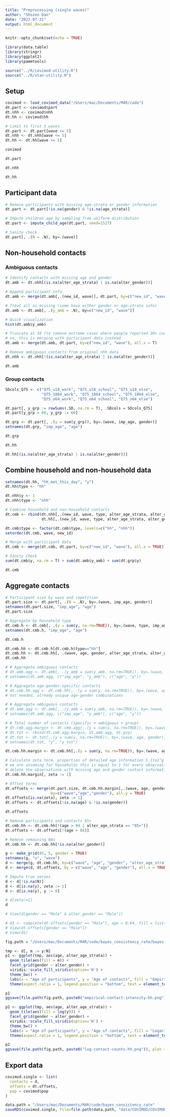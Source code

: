 ```yaml
---
title: "Preprocessing (single waves)"
author: "Shozen Dan"
date: "2022-07-31"
output: html_document
---
```


```r
knitr::opts_chunk$set(echo = TRUE)
```

```r
library(data.table)
library(stringr)
library(ggplot2)
library(pammtools)

source("../R/covimod-utility.R")
source("../R/stan-utility.R")
```

## Setup
```r
covimod <- load_covimod_data("/Users/mac/Documents/M4R/code")
dt.part <- covimod$part
dt.nhh <- covimod$nhh
dt.hh <- covimod$hh

# Limit to first 5 waves
dt.part <- dt.part[wave <= 5]
dt.nhh <- dt.nhh[wave <= 5]
dt.hh <- dt.hh[wave <= 5]
```

```r
covimod
```

```r
dt.part
```


```r
dt.nhh
```

```r
dt.hh
```



## Participant data
```r
# Remove participants with missing age-strata or gender information
dt.part <- dt.part[!is.na(gender) & !is.na(age_strata)]

# Impute children age by sampling from uniform distribution
dt.part <- impute_child_age(dt.part, seed=1527)

# Sanity check
dt.part[, .(N = .N), by=.(wave)]
```

## Non-household contacts
### Ambiguous contacts
```r
# Identify contacts with missing age and gender
dt.amb <- dt.nhh[(is.na(alter_age_strata) | is.na(alter_gender))]

# Append participant info
dt.amb <- merge(dt.amb[,.(new_id, wave)], dt.part, by=c("new_id", "wave"), all.x = TRUE)

# Treat all as missing (some have either gender or age-strata info)
dt.amb <- dt.amb[, .(y_amb = .N), by=c("new_id", "wave")]

# Quick visualization
hist(dt.amb$y_amb)
```

```r
# Truncate at 30 (to remove extreme cases where people reported 30+ contacts)
# no, this is merging with participant data instead
dt.amb <- merge(dt.amb, dt.part, by=c("new_id", "wave"), all.x = T)

# Remove ambiguous contacts from original nhh data
dt.nhh <- dt.nhh[!(is.na(alter_age_strata) | is.na(alter_gender))]
```


```r
dt.amb
```


### Group contacts
```r
SDcols_Q75 <- c("Q75_u18_work", "Q75_u18_school", "Q75_u18_else",
                "Q75_1864_work", "Q75_1864_school", "Q75_1864_else",
                "Q75_o64_work", "Q75_o64_school", "Q75_o64_else")

dt.part[, y_grp := rowSums(.SD, na.rm = T), .SDcols = SDcols_Q75]
dt.part[y_grp > 60, y_grp := 60]

dt.grp <- dt.part[, .(y = sum(y_grp)), by=.(wave, imp_age, gender)]
setnames(dt.grp, "imp_age", "age")
```

```r
dt.grp
```


```r
dt.hh
```
```r
dt.hh[(is.na(alter_age_strata) | is.na(alter_gender))]
```

## Combine household and non-household data
```r
setnames(dt.hh, "hh_met_this_day", "y")
dt.hh$type <- "hh"

dt.nhh$y <- 1
dt.nhh$type <- "nhh"

# Combine household and non-household contacts
dt.cmb <- rbind(dt.nhh[,.(new_id, wave, type, alter_age_strata, alter_gender, y)], 
                dt.hh[,.(new_id, wave, type, alter_age_strata, alter_gender, y)])

dt.cmb$type <- factor(dt.cmb$type, levels=c("hh", "nhh"))
setorder(dt.cmb, wave, new_id)

# Merge with participant data
dt.cmb <- merge(dt.cmb, dt.part, by=c("new_id", "wave"), all.x = TRUE)

# Sanity check
sum(dt.cmb$y, na.rm = T) + sum(dt.amb$y_amb) + sum(dt.grp$y)
```


```r
dt.cmb
```

## Aggregate contacts
```r
# Participant size by wave and repetition
dt.part.size <- dt.part[, .(N = .N), by=.(wave, imp_age, gender)]
setnames(dt.part.size, "imp_age", "age")
dt.part.size

```
```r
# Aggregate by household type
dt.cmb.h <- dt.cmb[, .(y = sum(y, na.rm=TRUE)), by=.(wave, type, imp_age, gender, alter_age_strata, alter_gender)]
setnames(dt.cmb.h, "imp_age", "age")

dt.cmb.h
```

```r
dt.cmb.hh <- dt.cmb.h[dt.cmb.h$type=="hh"]
dt.cmb.hh <- dt.cmb.hh[, .(wave, age, gender, alter_age_strata, alter_gender, y)]
dt.cmb.hh
```


```r
# # Aggregate ambiguous contacts
# dt.amb.agg <- dt.amb[, .(y_amb = sum(y_amb, na.rm=TRUE)), by=.(wave, imp_age, gender)]
# setnames(dt.amb.agg, c("imp_age", "y_amb"), c("age", "y"))

```

```r
# # Aggregate age-gender-specific contacts
# dt.cmb.hh.agg <- dt.cmb.hh[, .(y = sum(y, na.rm=TRUE)), by=.(wave, age, gender, alter_age_strata, alter_gender)]
# not needed, already unique age-gender combinations

# # Aggregate ambiguous contacts
# dt.amb.agg <- dt.amb[, .(y_amb = sum(y_amb, na.rm=TRUE)), by=.(wave, imp_age, gender)]
# setnames(dt.amb.agg, c("imp_age", "y_amb"), c("age", "y"))

# # Total number of contacts (specific + ambiguous + group)
# dt.cmb.agg.margin <- dt.cmb.agg[,.(y = sum(y, na.rm=TRUE)), by=.(wave, age, gender)]
# dt.tot <- rbind(dt.cmb.agg.margin, dt.amb.agg, dt.grp)
# dt.tot <- dt.tot[,.(y = sum(y, na.rm=TRUE)), by=.(wave, age, gender)]
# setnames(dt.tot, "y", "y_tot")

dt.cmb.hh.margin <- dt.cmb.hh[,.(y = sum(y, na.rm=TRUE)), by=.(wave, age, gender)]

# Calculate zeta term, proportion of detailed age information S_{ta}^g
# we are assuming for households this is equal to 1 for every observations
# delete the observations with missing age and gender contact information
dt.cmb.hh.margin[, zeta := 1]

# Offset terms
dt.offsets <- merge(dt.part.size, dt.cmb.hh.margin[,.(wave, age, gender, zeta)], 
                    by=c("wave","age","gender"), all.y = TRUE)
dt.offsets[is.na(zeta), zeta := 1]
dt.offsets <- dt.offsets[!is.na(age) & !is.na(gender)]
```

```r
dt.offsets
```


```r
# Remove participants and contacts 85+
dt.cmb.hh <- dt.cmb.hh[!(age > 84 | alter_age_strata == "85+")]
dt.offsets <- dt.offsets[!(age > 84)]

# Remove remaining NAs
dt.cmb.hh <- dt.cmb.hh[!is.na(alter_gender)]

g <- make_grid(85, 5, gender = TRUE)
setnames(g, "u", "wave")
d <- merge(g, dt.cmb.hh, by=c("wave", "age", "gender", "alter_age_strata", "alter_gender"), all.x = TRUE)
d <- merge(d, dt.offsets, by = c("wave", "age", "gender"), all.x = TRUE)

# Impute true zeroes
d <- d[!is.na(N)]
d <- d[is.na(y), zeta := 1]
d <- d[is.na(y), y := 0]
```


```r
# d[zeta!=1]
d
```

```r
# View(d[gender == "Male" & alter_gender == "Male"])
```

```r
# d1 <- complete(dt.offsets[gender == "Male"], age = 0:84, fill = list(N = 1, zeta = 1))
# View(dt.offsets[gender == "Male"])
# View(d1)
```

```r
fig.path = "/Users/mac/Documents/M4R/code/bayes_consistency_rate/bayes-rate-consistency-selena/notebooks/COVIMOD-preprocessing_files/figure-html"

tmp <- d[, m := y/N]
p1 <- ggplot(tmp, aes(age, alter_age_strata)) + 
  geom_tile(aes(fill = m)) + 
  facet_grid(gender ~ alter_gender) + 
  viridis::scale_fill_viridis(option='H') +
  theme_bw() + 
  labs(x = "Age of participants", y = "Age of contacts", fill = "Empirical contact intensity") +
  theme(aspect.ratio = 1, legend.position = "bottom", text = element_text(size=20))

p1
ggsave(file.path(fig.path, paste0("empirical-contact-intensity-hh.png")), plot = p1, height = 20, width = 20, limitsize = FALSE)

p2 <- ggplot(tmp, aes(age, alter_age_strata)) + 
  geom_tile(aes(fill = log(y))) + 
  facet_grid(gender ~ alter_gender) + 
  viridis::scale_fill_viridis(option='H') +
  theme_bw() + 
  labs(x = "Age of participants", y = "Age of contacts", fill = "Logarithm of contact counts") +
  theme(aspect.ratio = 1, legend.position = "bottom", text = element_text(size=20))

p2
ggsave(file.path(fig.path, paste0("log-contact-counts-hh.png")), plot = p2, height = 20, width = 20, limitsize = FALSE)
```


## Export data
```r
covimod.single <- list(
  contacts = d,
  offsets = dt.offsets,
  pop = covimod$pop
)

data.path = "/Users/mac/Documents/M4R/code/bayes_consistency_rate"
saveRDS(covimod.single, file=file.path(data.path, "data/COVIMOD/COVIMOD-single-hh.rds"))
```

